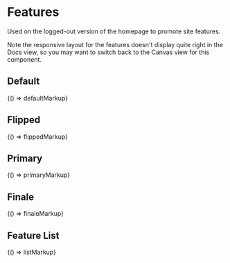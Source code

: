 
<Meta title="Components/Features" />

# Features

Used on the logged-out version of the homepage to promote site features.

Note the responsive layout for the features doesn't display quite right in the Docs view, so you may want to switch back to the Canvas view for this component.

## Default

<Preview>
  <Story name="Default" height="200px">
    {() => defaultMarkup}
  </Story>
</Preview>

## Flipped

<Preview>
  <Story name="Flipped" height="200px">
    {() => flippedMarkup}
  </Story>
</Preview>

## Primary

<Preview>
  <Story name="Primary" height="200px">
    {() => primaryMarkup}
  </Story>
</Preview>

## Finale

<Preview>
  <Story name="Finale" height="200px">
    {() => finaleMarkup}
  </Story>
</Preview>

## Feature List

<Preview>
  <Story name="Feature List" height="700px">
    {() => listMarkup}
  </Story>
</Preview>
